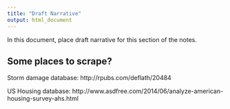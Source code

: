 ```yaml
---
title: "Draft Narrative"
output: html_document
---
```


In this document, place draft narrative for this section of the notes. 


## Some places to scrape?

Storm damage database: http://rpubs.com/deflath/20484

US Housing database: http://www.asdfree.com/2014/06/analyze-american-housing-survey-ahs.html
